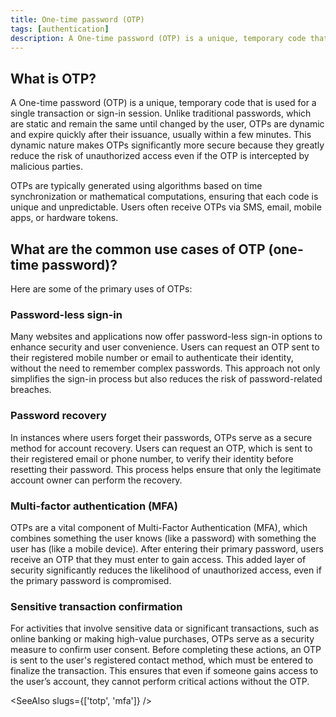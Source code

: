 ```yaml
---
title: One-time password (OTP)
tags: [authentication]
description: A One-time password (OTP) is a unique, temporary code that is used for a single transaction or sign-in session.
---
```


## What is OTP?

A One-time password (OTP) is a unique, temporary code that is used for a single transaction or sign-in session. Unlike traditional passwords, which are static and remain the same until changed by the user, OTPs are dynamic and expire quickly after their issuance, usually within a few minutes. This dynamic nature makes OTPs significantly more secure because they greatly reduce the risk of unauthorized access even if the OTP is intercepted by malicious parties.

OTPs are typically generated using algorithms based on time synchronization or mathematical computations, ensuring that each code is unique and unpredictable. Users often receive OTPs via SMS, email, mobile apps, or hardware tokens.

## What are the common use cases of OTP (one-time password)?

Here are some of the primary uses of OTPs:

### Password-less sign-in

Many websites and applications now offer password-less sign-in options to enhance security and user convenience. Users can request an OTP sent to their registered mobile number or email to authenticate their identity, without the need to remember complex passwords. This approach not only simplifies the sign-in process but also reduces the risk of password-related breaches.

### Password recovery

In instances where users forget their passwords, OTPs serve as a secure method for account recovery. Users can request an OTP, which is sent to their registered email or phone number, to verify their identity before resetting their password. This process helps ensure that only the legitimate account owner can perform the recovery.

### Multi-factor authentication (MFA)

OTPs are a vital component of Multi-Factor Authentication (MFA), which combines something the user knows (like a password) with something the user has (like a mobile device). After entering their primary password, users receive an OTP that they must enter to gain access. This added layer of security significantly reduces the likelihood of unauthorized access, even if the primary password is compromised.

### Sensitive transaction confirmation

For activities that involve sensitive data or significant transactions, such as online banking or making high-value purchases, OTPs serve as a security measure to confirm user consent. Before completing these actions, an OTP is sent to the user's registered contact method, which must be entered to finalize the transaction. This ensures that even if someone gains access to the user’s account, they cannot perform critical actions without the OTP.

<SeeAlso slugs={['totp', 'mfa']} />
